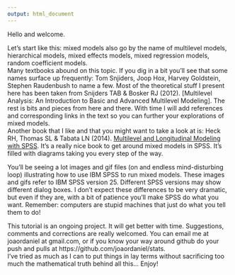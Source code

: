 ```yaml
---
output: html_document
---
```


Hello and welcome.  

Let’s start like this: mixed models also go by the name of multilevel models, hierarchical models, mixed effects models, mixed regression models, random coefficient models.  
Many textbooks abound on this topic. If you dig in a bit you’ll see that some names surface up frequently: Tom Snjiders, Joop Hox, Harvey Goldstein, Stephen Raudenbush to name a few. Most of the theoretical stuff I present here has been taken from Snijders TAB & Bosker RJ (2012). [Multilevel Analysis: An Introduction to Basic and Advanced Multilevel Modeling]. The rest is bits and pieces from here and there. With time I will add references and corresponding links in the text so you can further your explorations of mixed models.  
Another book that I like and that you might want to take a look at is: Heck RH, Thomas SL & Tabata LN (2014). [Multilevel and Longitudinal Modeling with SPSS](https://www.routledge.com/Multilevel-and-Longitudinal-Modeling-with-IBM-SPSS-2nd-Edition/Heck-Thomas-Tabata/p/book/9780415817110). It’s a really nice book to get around mixed models in SPSS. It’s filled with diagrams taking you every step of the way.  

You'll be seeing a lot images and gif files (on and endless mind-disturbing loop) illustrating how to use IBM SPSS to run mixed models. These images and gifs refer to IBM SPSS version 25. Different SPSS versions may show different dialog boxes. I don’t expect these differences to be very dramatic, but even if they are, with a bit of patience you’ll make SPSS do what you want. Remember: computers are stupid machines that just do what you tell them to do!  

This tutorial is an ongoing project. It will get better with time. Suggestions, comments and corrections are really welcomed. You can email me at joaordaniel at gmail.com, or if you know your way around github do your push and pulls at https://github.com/joaordaniel/stats.  
I’ve tried as much as I can to put things in lay terms without sacrificing too much the mathematical truth behind all this… Enjoy!

